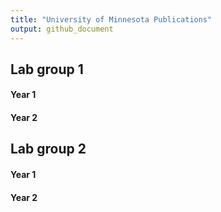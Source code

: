 ```yaml
---
title: "University of Minnesota Publications"
output: github_document
---
```


## Lab group 1
#### Year 1
#### Year 2

## Lab group 2
#### Year 1
#### Year 2